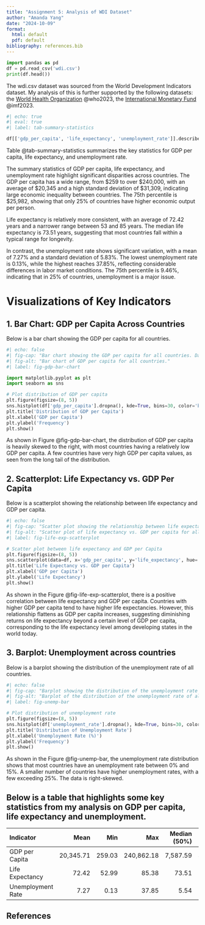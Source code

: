 ```yaml
---
title: "Assignment 5: Analysis of WDI Dataset"
author: "Amanda Yang"
date: "2024-10-09"
format:
  html: default
  pdf: default
bibliography: references.bib
---
```


```python
import pandas as pd
df = pd.read_csv('wdi.csv')
print(df.head())
```

The wdi.csv dataset was sourced from the World Development Indicators dataset. My analysis of this is further supported by the following datasets: the [World Health Organization](https://www.who.int/data/gho/data/themes/mortality-and-global-health-estimates/ghe-life-expectancy-and-healthy-life-expectancy) @who2023, the [International Monetary Fund](https://www.imf.org/external/datamapper/LUR@WEO/OEMDC/ADVEC/WEOWORLD) @imf2023.

```python
#| echo: true
#| eval: true
#| label: tab-summary-statistics

df[['gdp_per_capita', 'life_expectancy', 'unemployment_rate']].describe()
```

Table @tab-summary-statistics summarizes the key statistics for GDP per capita, life expectancy, and unemployment rate.

The summary statistics of GDP per capita, life expectancy, and unemployment rate highlight significant disparities across countries. The GDP per capita has a wide range, from $259 to over $240,000, with an average of $20,345 and a high standard deviation of $31,309, indicating large economic inequality between countries. The 75th percentile is $25,982, showing that only 25% of countries have higher economic output per person.

Life expectancy is relatively more consistent, with an average of 72.42 years and a narrower range between 53 and 85 years. The median life expectancy is 73.51 years, suggesting that most countries fall within a typical range for longevity.

In contrast, the unemployment rate shows significant variation, with a mean of 7.27% and a standard deviation of 5.83%. The lowest unemployment rate is 0.13%, while the highest reaches 37.85%, reflecting considerable differences in labor market conditions. The 75th percentile is 9.46%, indicating that in 25% of countries, unemployment is a major issue.

# Visualizations of Key Indicators

## 1. Bar Chart: GDP per Capita Across Countries

Below is a bar chart showing the GDP per capita for all countries.

```python
#| echo: false
#| fig-cap: "Bar chart showing the GDP per capita for all countries. Data from WDI."
#| fig-alt: "Bar chart of GDP per capita for all countries."
#| label: fig-gdp-bar-chart

import matplotlib.pyplot as plt
import seaborn as sns

# Plot distribution of GDP per capita
plt.figure(figsize=(8, 5))
sns.histplot(df['gdp_per_capita'].dropna(), kde=True, bins=30, color='blue')
plt.title('Distribution of GDP per Capita')
plt.xlabel('GDP per Capita')
plt.ylabel('Frequency')
plt.show()
```

As shown in Figure @fig-gdp-bar-chart, the distribution of GDP per capita is heavily skewed to the right, with most countries having a relatively low GDP per capita. A few countries have very high GDP per capita values, as seen from the long tail of the distribution.

## 2. Scatterplot: Life Expectancy vs. GDP Per Capita

Below is a scatterplot showing the relationship between life expectancy and GDP per capita.

```python
#| echo: false
#| fig-cap: "Scatter plot showing the relationship between life expectancy and GDP per capita. Data from WDI."
#| fig-alt: "Scatter plot of life expectancy vs. GDP per capita for all countries."
#| label: fig-life-exp-scatterplot

# Scatter plot between life expectancy and GDP per Capita
plt.figure(figsize=(8, 5))
sns.scatterplot(data=df, x='gdp_per_capita', y='life_expectancy', hue='country', legend=False)
plt.title('Life Expectancy vs. GDP per Capita')
plt.xlabel('GDP per Capita')
plt.ylabel('Life Expectancy')
plt.show()
```

As shown in the Figure @fig-life-exp-scatterplot, there is a positive correlation between life expectancy and GDP per capita. Countries with higher GDP per capita tend to have higher life expectancies. However, this relationship flattens as GDP per capita increases, suggesting diminishing returns on life expectancy beyond a certain level of GDP per capita, corresponding to the life expectancy level among developing states in the world today.

## 3. Barplot: Unemployment across countries

Below is a barplot showing the distribution of the unemployment rate of all countries.

```python
#| echo: false
#| fig-cap: "Barplot showing the distribution of the unemployment rate of all countries. Data from WDI."
#| fig-alt: "Barplot of the distribution of the unemployment rate of all countries."
#| label: fig-unemp-bar

# Plot distribution of unemployment rate
plt.figure(figsize=(8, 5))
sns.histplot(df['unemployment_rate'].dropna(), kde=True, bins=30, color='green')
plt.title('Distribution of Unemployment Rate')
plt.xlabel('Unemployment Rate (%)')
plt.ylabel('Frequency')
plt.show()
```

As shown in the Figure @fig-unemp-bar, the unemployment rate distribution shows that most countries have an unemployment rate between 0% and 15%. A smaller number of countries have higher unemployment rates, with a few exceeding 25%. The data is right-skewed.

## Below is a table that highlights some key statistics from my analysis on GDP per capita, life expectancy and unemployment.

| Indicator           | Mean       | Min      | Max        | Median (50%) | Std Dev   |
|:--------------------|-----------:|---------:|-----------:|-------------:|----------:|
| GDP per Capita      | 20,345.71  | 259.03   | 240,862.18 | 7,587.59     | 31,308.94 |
| Life Expectancy     | 72.42      | 52.99    | 85.38      | 73.51        | 7.71      |
| Unemployment Rate   | 7.27       | 0.13     | 37.85      | 5.54         | 5.83      |

## References

